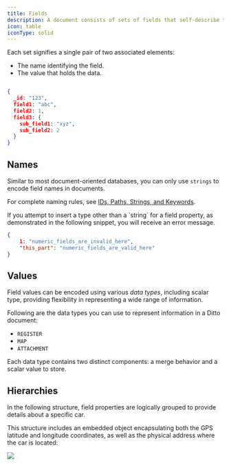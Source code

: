 ```yaml
---
title: Fields
description: A document consists of sets of fields that self-describe the data it encodes.
icon: table
iconType: solid
---
```


Each set signifies a single pair of two associated elements:

- The name identifying the field.
- The value that holds the data.

```json Ditto Document

{
  _id: "123",
  field1: "abc",
  field2: 1,
  field3: {
    sub_field1: "xyz",
    sub_field2: 2
  }
}
```

## Names

Similar to most document-oriented databases, you can only use `strings` to encode field names in documents.

For complete naming rules, see [IDs, Paths, Strings, and Keywords](#ids-paths-strings-and-keywords).

<Warning>
If you attempt to insert a type other than a `string` for a field property, as demonstrated in the following snippet, you will receive an error message.
</Warning>


```json
{
    1: "numeric_fields_are_invalid_here",
    "this_part": "numeric_fields_are_valid_here"
}
```
## Values

Field values can be encoded using various *data types*, including scalar type, providing flexibility in representing a wide range of information.

Following are the data types you can use to represent information in a Ditto document:

- `REGISTER`
- `MAP`
- `ATTACHMENT`

Each data type contains two distinct components: a merge behavior and a scalar value to store.

## Hierarchies

In the following structure, field properties are logically grouped to provide details about a specific car.

This structure includes an embedded object encapsulating both the GPS latitude and longitude coordinates, as well as the physical address where the car is located:

<Frame>
  <img src="/images/v4.9/doc-model.webp"/>
</Frame>
